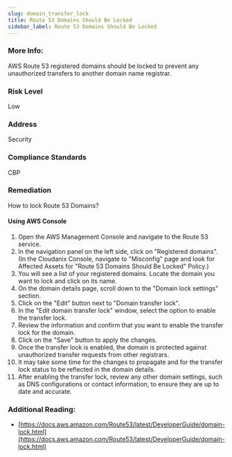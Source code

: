 ```yaml
---
slug: domain_transfer_lock
title: Route 53 Domains Should Be Locked
sidebar_label: Route 53 Domains Should Be Locked
---
```


### More Info:

AWS Route 53 registered domains should be locked to prevent any unauthorized transfers to another domain name registrar.

### Risk Level

Low

### Address

Security

### Compliance Standards

CBP

### Remediation

How to lock Route 53 Domains?

#### Using AWS Console

1. Open the AWS Management Console and navigate to the Route 53 service.
2. In the navigation panel on the left side, click on "Registered domains".
    (In the Cloudanix Console, navigate to "Misconfig" page and look for Affected Assets for "Route 53 Domains Should Be Locked" Policy.)
3. You will see a list of your registered domains. Locate the domain you want to lock and click on its name.
4. On the domain details page, scroll down to the "Domain lock settings" section.
5. Click on the "Edit" button next to "Domain transfer lock".
6. In the "Edit domain transfer lock" window, select the option to enable the transfer lock.
7. Review the information and confirm that you want to enable the transfer lock for the domain.
8. Click on the "Save" button to apply the changes.
9. Once the transfer lock is enabled, the domain is protected against unauthorized transfer requests from other registrars.
10. It may take some time for the changes to propagate and for the transfer lock status to be reflected in the domain details.
11. After enabling the transfer lock, review any other domain settings, such as DNS configurations or contact information, to ensure they are up to date and accurate.

### Additional Reading:

- [https://docs.aws.amazon.com/Route53/latest/DeveloperGuide/domain-lock.html](https://docs.aws.amazon.com/Route53/latest/DeveloperGuide/domain-lock.html) 

